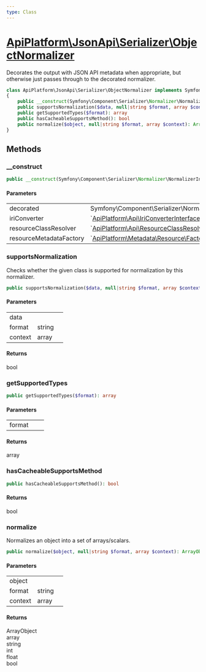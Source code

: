 ```yaml
---
type: Class
---
```


# [ApiPlatform\JsonApi\Serializer\ObjectNormalizer](/docs/v3.1/reference/JsonApi/Serializer/ObjectNormalizer)

Decorates the output with JSON API metadata when appropriate, but otherwise
just passes through to the decorated normalizer.

```php
class ApiPlatform\JsonApi\Serializer\ObjectNormalizer implements Symfony\Component\Serializer\Normalizer\NormalizerInterface, `<a href="/docs/v3.1/reference/Serializer/CacheableSupportsMethodInterface">ApiPlatform\Serializer\CacheableSupportsMethodInterface</a>`
{
    public __construct(Symfony\Component\Serializer\Normalizer\NormalizerInterface $decorated, `<a href="/docs/v3.1/reference/Api/IriConverterInterface">ApiPlatform\Api\IriConverterInterface</a>` $iriConverter, `<a href="/docs/v3.1/reference/Api/ResourceClassResolverInterface">ApiPlatform\Api\ResourceClassResolverInterface</a>` $resourceClassResolver, `<a href="/docs/v3.1/reference/Metadata/Resource/Factory/ResourceMetadataCollectionFactoryInterface">ApiPlatform\Metadata\Resource\Factory\ResourceMetadataCollectionFactoryInterface</a>` $resourceMetadataFactory)
    public supportsNormalization($data, null|string $format, array $context): bool
    public getSupportedTypes($format): array
    public hasCacheableSupportsMethod(): bool
    public normalize($object, null|string $format, array $context): ArrayObject|array|string|int|float|bool
}
```
## Methods

### __construct



```php
public __construct(Symfony\Component\Serializer\Normalizer\NormalizerInterface $decorated, `<a href="/docs/v3.1/reference/Api/IriConverterInterface">ApiPlatform\Api\IriConverterInterface</a>` $iriConverter, `<a href="/docs/v3.1/reference/Api/ResourceClassResolverInterface">ApiPlatform\Api\ResourceClassResolverInterface</a>` $resourceClassResolver, `<a href="/docs/v3.1/reference/Metadata/Resource/Factory/ResourceMetadataCollectionFactoryInterface">ApiPlatform\Metadata\Resource\Factory\ResourceMetadataCollectionFactoryInterface</a>` $resourceMetadataFactory)
```

#### Parameters

<table><tbody>
<tr><td>decorated</td><td>Symfony\Component\Serializer\Normalizer\NormalizerInterface</td><td></td></tr><tr><td>iriConverter</td><td>`<a href="/docs/v3.1/reference/Api/IriConverterInterface">ApiPlatform\Api\IriConverterInterface</a>`</td><td></td></tr><tr><td>resourceClassResolver</td><td>`<a href="/docs/v3.1/reference/Api/ResourceClassResolverInterface">ApiPlatform\Api\ResourceClassResolverInterface</a>`</td><td></td></tr><tr><td>resourceMetadataFactory</td><td>`<a href="/docs/v3.1/reference/Metadata/Resource/Factory/ResourceMetadataCollectionFactoryInterface">ApiPlatform\Metadata\Resource\Factory\ResourceMetadataCollectionFactoryInterface</a>`</td><td></td></tr>
</tbody>
</table>

### supportsNormalization

Checks whether the given class is supported for normalization by this normalizer.

```php
public supportsNormalization($data, null|string $format, array $context): bool
```

#### Parameters

<table><tbody>
<tr><td>data</td><td></td><td></td></tr><tr><td>format</td><td>string</td><td></td></tr><tr><td>context</td><td>array</td><td></td></tr>
</tbody>
</table>

#### Returns

bool

### getSupportedTypes



```php
public getSupportedTypes($format): array
```

#### Parameters

<table><tbody>
<tr><td>format</td><td></td><td></td></tr>
</tbody>
</table>

#### Returns

array

### hasCacheableSupportsMethod



```php
public hasCacheableSupportsMethod(): bool
```

#### Returns

bool

### normalize

Normalizes an object into a set of arrays/scalars.

```php
public normalize($object, null|string $format, array $context): ArrayObject|array|string|int|float|bool
```

#### Parameters

<table><tbody>
<tr><td>object</td><td></td><td></td></tr><tr><td>format</td><td>string</td><td></td></tr><tr><td>context</td><td>array</td><td></td></tr>
</tbody>
</table>

#### Returns

ArrayObject<br />array<br />string<br />int<br />float<br />bool
